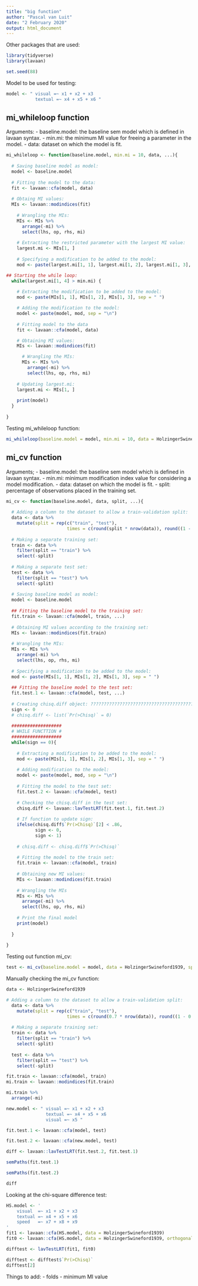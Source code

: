 ```yaml
---
title: "big function"
author: "Pascal van Luit"
date: "2 February 2020"
output: html_document
---
```


Other packages that are used:

```r
library(tidyverse)
library(lavaan)

set.seed(88)
```

Model to be used for testing:
```r
model <- " visual =~ x1 + x2 + x3
           textual =~ x4 + x5 + x6 "
```


## mi_whileloop function
Arguments:
- baseline.model: the baseline sem model which is defined in lavaan syntax.
- min.mi: the minimum MI value for freeing a parameter in the model.
- data: dataset on which the model is fit.

```r
mi_whileloop <- function(baseline.model, min.mi = 10, data, ...){
  
  # Saving baseline model as model:
  model <- baseline.model
  
  # Fitting the model to the data:
  fit <- lavaan::cfa(model, data)
  
  # Obtaing MI values:
  MIs <- lavaan::modindices(fit)
  
    # Wrangling the MIs:
    MIs <- MIs %>%
      arrange(-mi) %>% 
      select(lhs, op, rhs, mi)
    
    # Extracting the restricted parameter with the largest MI value:
    largest.mi <- MIs[1, ]
    
    # Specifying a modification to be added to the model:
    mod <- paste(largest.mi[1, 1], largest.mi[1, 2], largest.mi[1, 3], sep = " ")

## Starting the while loop:  
  while(largest.mi[1, 4] > min.mi) {
    
    # Extracting the modification to be added to the model:
    mod <- paste(MIs[1, 1], MIs[1, 2], MIs[1, 3], sep = " ")

    # Adding the modification to the model:
    model <- paste(model, mod, sep = "\n")
    
    # Fitting model to the data
    fit <- lavaan::cfa(model, data)

    # Obtaining MI values:
    MIs <- lavaan::modindices(fit)

      # Wrangling the MIs:
      MIs <- MIs %>%
        arrange(-mi) %>%
        select(lhs, op, rhs, mi)
  
    # Updating largest.mi:
    largest.mi <- MIs[1, ]
    
    print(model)
  }
    
}
```


Testing mi_whileloop function:
```r
mi_whileloop(baseline.model = model, min.mi = 10, data = HolzingerSwineford1939)
```


################################################################################
################################################################################
################################################################################
################################################################################
################################################################################


## mi_cv function
Arguments;
- baseline.model: the baseline sem model which is defined in lavaan syntax.
- min.mi: minimum modification index value for considering a model modification.
- data: dataset on which the model is fit.
- split: percentage of observations placed in the training set.

```r
mi_cv <- function(baseline.model, data, split, ...){
  
  # Adding a column to the dataset to allow a train-validation split:
  data <- data %>% 
    mutate(split = rep(c("train", "test"),
                       times = c(round(split * nrow(data)), round((1 - split) * nrow(data)))))
  
  # Making a separate training set:
  train <- data %>%
    filter(split == "train") %>% 
    select(-split)
  
  # Making a separate test set:
  test <- data %>%
    filter(split == "test") %>% 
    select(-split)
  
  # Saving baseline model as model:
  model <- baseline.model
  
  ## Fitting the baseline model to the training set:
  fit.train <- lavaan::cfa(model, train, ...)
  
  # Obtaining MI values according to the training set:
  MIs <- lavaan::modindices(fit.train)
  
  # Wrangling the MIs:
  MIs <- MIs %>%
    arrange(-mi) %>% 
    select(lhs, op, rhs, mi)
  
  # Specifying a modification to be added to the model:
  mod <- paste(MIs[1, 1], MIs[1, 2], MIs[1, 3], sep = " ")
  
  ## Fitting the baseline model to the test set:
  fit.test.1 <- lavaan::cfa(model, test, ...)
  
  # Creating chisq.diff object: ???????????????????????????????????????????
  sign <- 0
  # chisq.diff <- list(`Pr(>Chisq)` = 0)
  
  ###################
  # WHILE FUNCTTION #
  ###################
  while(sign == 0){
    
    # Extracting a modification to be added to the model:
    mod <- paste(MIs[1, 1], MIs[1, 2], MIs[1, 3], sep = " ")
    
    # Adding modification to the model:
    model <- paste(model, mod, sep = "\n")
    
    # Fitting the model to the test set:
    fit.test.2 <- lavaan::cfa(model, test)
    
    # Checking the chisq.diff in the test set:
    chisq.diff <- lavaan::lavTestLRT(fit.test.1, fit.test.2)
    
    # If function to update sign:
    ifelse(chisq.diff$`Pr(>Chisq)`[2] < .86,
           sign <- 0,
           sign <- 1)
    
    # chisq.diff <- chisq.diff$`Pr(>Chisq)`
    
    # Fitting the model to the train set:
    fit.train <- lavaan::cfa(model, train)
    
    # Obtaining new MI values:
    MIs <- lavaan::modindices(fit.train)
    
    # Wrangling the MIs
    MIs <- MIs %>%
      arrange(-mi) %>% 
      select(lhs, op, rhs, mi)
    
    # Print the final model
    print(model)
    
  }
  
}
```


Testing out function mi_cv:
```r
test <- mi_cv(baseline.model = model, data = HolzingerSwineford1939, split = 0.7)
```

Manually checking the mi_cv function:
```r
data <- HolzingerSwineford1939

# Adding a column to the dataset to allow a train-validation split:
  data <- data %>% 
    mutate(split = rep(c("train", "test"),
                       times = c(round(0.7 * nrow(data)), round((1 - 0.7) * nrow(data)))))
  
  # Making a separate training set:
  train <- data %>%
    filter(split == "train") %>% 
    select(-split)
  
  test <- data %>%
    filter(split == "test") %>% 
    select(-split)

fit.train <- lavaan::cfa(model, train)
mi.train <- lavaan::modindices(fit.train)

mi.train %>% 
  arrange(-mi)

new.model <- " visual =~ x1 + x2 + x3
               textual =~ x4 + x5 + x6 
               visual =~ x5 "

fit.test.1 <- lavaan::cfa(model, test)

fit.test.2 <- lavaan::cfa(new.model, test)

diff <- lavaan::lavTestLRT(fit.test.2, fit.test.1)

semPaths(fit.test.1)

semPaths(fit.test.2)

diff
```


Looking at the chi-square difference test:
```r
HS.model <- '
    visual  =~ x1 + x2 + x3
    textual =~ x4 + x5 + x6
    speed   =~ x7 + x8 + x9
'
fit1 <- lavaan::cfa(HS.model, data = HolzingerSwineford1939)
fit0 <- lavaan::cfa(HS.model, data = HolzingerSwineford1939, orthogonal = TRUE)

difftest <- lavTestLRT(fit1, fit0)

difftest <- difftest$`Pr(>Chisq)`
difftest[2]
```



Things to add:
  - folds
  - minimum MI value
